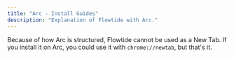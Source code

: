 ```yaml
---
title: "Arc - Install Guides"
description: "Explanation of Flowtide with Arc."
---
```


Because of how Arc is structured, Flowtide cannot be used as a New Tab. If you install it on Arc, you could use it with `chrome://newtab`, but that's it.
